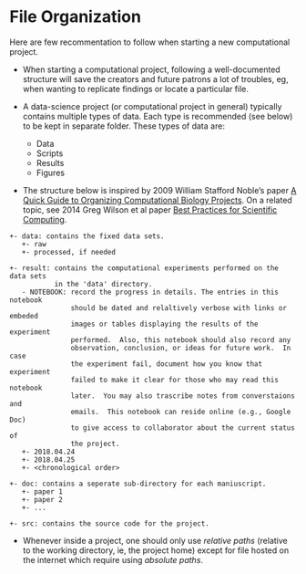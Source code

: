 # File Organization

Here are few recommentation to follow when starting a new computational project.

- When starting a computational project, following a well-documented structure will save the creators and future patrons a lot of troubles, eg, when wanting to replicate findings or locate a particular file.

- A data-science project (or computational project in general) typically contains multiple types of data. Each type is recommended (see below) to be kept in separate folder. These types of data are:
    -   Data
    -   Scripts
    -   Results
    -   Figures


- The structure below is inspired by 2009 William Stafford Noble's paper [A Quick Guide to Organizing Computational Biology Projects](https://journals.plos.org/ploscompbiol/article?id=10.1371/journal.pcbi.1000424).  On a related topic, see 2014 Greg Wilson et al paper [Best Practices for Scientific Computing](https://journals.plos.org/plosbiology/article?id=10.1371/journal.pbio.1001745).

```
+- data: contains the fixed data sets.
   +- raw
   +- processed, if needed

+- result: contains the computational experiments performed on the data sets 
           in the 'data' directory.
   - NOTEBOOK: record the progress in details. The entries in this notebook 
               should be dated and relaltively verbose with links or embeded 
               images or tables displaying the results of the experiment 
               performed.  Also, this notebook should also record any 
               observation, conclusion, or ideas for future work.  In case 
               the experiment fail, document how you know that experiment 
               failed to make it clear for those who may read this notebook 
               later.  You may also trascribe notes from converstaions and 
               emails.  This notebook can reside online (e.g., Google Doc) 
               to give access to collaborator about the current status of 
               the project.
   +- 2018.04.24
   +- 2018.04.25
   +- <chronological order>

+- doc: contains a seperate sub-directory for each maniuscript.
   +- paper 1
   +- paper 2
   +- ...

+- src: contains the source code for the project.

```

- Whenever inside a project, one should only use *relative paths* (relative to the working directory, ie, the project home) except for file hosted on the internet which require using *absolute paths*.
